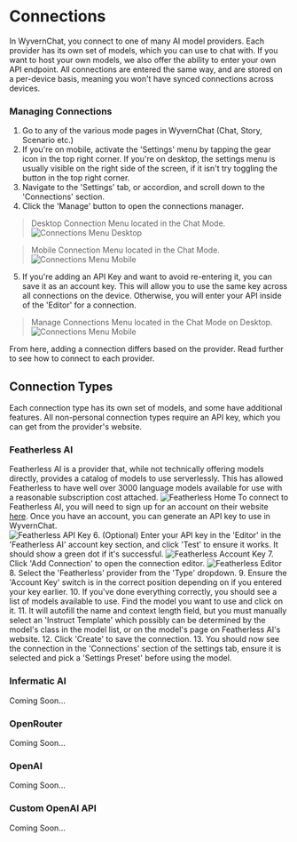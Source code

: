 # Connections
In WyvernChat, you connect to one of many AI model providers. Each provider has its own set of models, which you can use to chat with. If you want to host your own models, we also offer the ability to enter your own API endpoint.
All connections are entered the same way, and are stored on a per-device basis, meaning you won't have synced connections across devices.
### Managing Connections
1. Go to any of the various mode pages in WyvernChat (Chat, Story, Scenario etc.)
2. If you're on mobile, activate the 'Settings' menu by tapping the gear icon in the top right corner. If you're on desktop, the settings menu is usually visible on the right side of the screen, if it isn't try toggling the button in the top right corner.
3. Navigate to the 'Settings' tab, or accordion, and scroll down to the 'Connections' section.
4. Click the 'Manage' button to open the connections manager.
> Desktop Connection Menu located in the Chat Mode.
![Connections Menu Desktop](../../assets/Connections.png)

> Mobile Connection Menu located in the Chat Mode.
![Connections Menu Mobile](../../assets/ConnectionsMobile.png)

5. If you're adding an API Key and want to avoid re-entering it, you can save it as an account key. This will allow you to use the same key across all connections on the device. Otherwise, you will enter your API inside of the 'Editor' for a connection.
> Manage Connections Menu located in the Chat Mode on Desktop.
![Connections Menu Mobile](../../assets/ConnectionsMenu.png)

From here, adding a connection differs based on the provider. Read further to see how to connect to each provider.
## Connection Types
Each connection type has its own set of models, and some have additional features. All non-personal connection types require an API key, which you can get from the provider's website. 
### Featherless AI
Featherless AI is a provider that, while not technically offering models directly, provides a catalog of models to use serverlessly. This has allowed Featherless to have well over 3000 language models available for use with a reasonable subscription cost attached.
![Featherless Home](../../assets/FeatherlessHome.png)
To connect to Featherless AI, you will need to sign up for an account on their website [here](https://featherless.ai). Once you have an account, you can generate an API key to use in WyvernChat.\
![Featherless API Key](../../assets/FeatherlessAPIKeys.png)
6. (Optional) Enter your API key in the 'Editor' in the 'Featherless AI' account key section, and click 'Test' to ensure it works. It should show a green dot if it's successful.
![Featherless Account Key](../../assets/FeatherlessAccountKey.png)
7. Click 'Add Connection' to open the connection editor.
![Featherless Editor](../../assets/FeatherlessEditor.png)
8. Select the 'Featherless' provider from the 'Type' dropdown.
9. Ensure the 'Account Key' switch is in the correct position depending on if you entered your key earlier.
10. If you've done everything correctly, you should see a list of models available to use. Find the model you want to use and click on it. 
11. It will autofill the name and context length field, but you must manually select an 'Instruct Template' which possibly can be determined by the model's class in the model list, or on the model's page on Featherless AI's website.
12. Click 'Create' to save the connection.
13. You should now see the connection in the 'Connections' section of the settings tab, ensure it is selected and pick a 'Settings Preset' before using the model.
### Infermatic AI
Coming Soon...
### OpenRouter
Coming Soon...
### OpenAI
Coming Soon...
### Custom OpenAI API
Coming Soon...